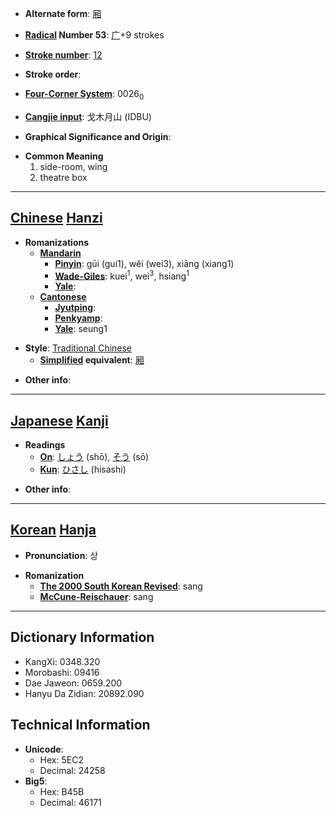 * '''Alternate form''': [[厢]]

* '''[[Wiktionary:Chinese radical index| Radical]] Number 53''': [[Wiktionary:Chinese radical index 广|广]]+9 strokes

* '''[[Wiktionary:Chinese total strokes index|Stroke number]]''': [[Wiktionary:Chinese total strokes index 12|12]]

* '''Stroke order''': 

* '''[[Wiktionary:Chinese four corner index|Four-Corner System]]''': 0026<sub>0</sub>

* '''[[Wiktionary:Chinese Cangjie index|Cangjie input]]''': 戈木月山 (IDBU)

* '''Graphical Significance and Origin''': 

* '''Common Meaning'''
*#side-room, wing
*# theatre box


----

== [[Chinese]] [[Hanzi]] ==

* '''Romanizations'''
** '''[[Mandarin]]'''
*** '''[[Pinyin]]''': gūi (gui1), wěi (wei3), xiāng (xiang1)
*** '''[[Wade-Giles]]''': kuei<sup>1</sup>, wei<sup>3</sup>, hsiang<sup>1</sup>
*** '''[[Yale]]''': 
** '''[[Cantonese]]'''
*** '''[[Jyutping]]''':
*** '''[[Penkyamp]]''': 
*** '''[[Yale]]''': seung1

* '''Style''': [[Traditional Chinese]] 
** '''[[Simplified Chinese|Simplified]] equivalent''': [[厢]]

* '''Other info''': 

----

== [[Japanese]] [[Kanji]] ==

* '''Readings'''
** '''[[On]]''': [[しょう]] (shō), [[そう]] (sō)
** '''[[Kun]]''': [[ひさし]] (hisashi)

* '''Other info''':  

----

== [[Korean]] [[Hanja]] ==

* '''Pronunciation''': 상

* '''Romanization'''
** '''[[The 2000 South Korean Revised Romanization|The 2000 South Korean Revised]]''': sang
** '''[[McCune-Reischauer]]''': sang

----

== Dictionary Information ==

* KangXi: 0348.320
* Morobashi: 09416
* Dae Jaweon: 0659.200
* Hanyu Da Zidian: 20892.090

== Technical Information ==

* '''Unicode''':
** Hex: 5EC2
** Decimal: 24258
* '''Big5''':
** Hex: B45B
** Decimal: 46171